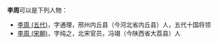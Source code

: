'''李周'''可以是下列人物：
* [[李周_(五代)|李周 (五代)]]，字通理，邢州内丘县（今河北省内丘县）人，五代十国将领
* [[李周_(宋朝)|李周 (宋朝)]]，字纯之，北宋官员，冯翊（今陕西省大荔县）人

{{disambig|Cat=二字李姓人名消歧義|zhou}}